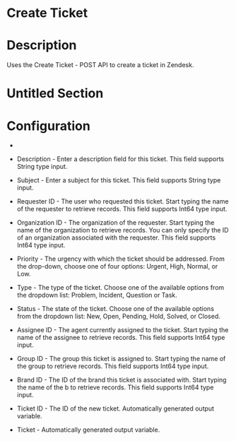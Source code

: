 ﻿# Create Ticket

# Description

Uses the Create Ticket - POST
                API to create a ticket in Zendesk.

# Untitled Section

# Configuration

* 
* Description - Enter a description field for this ticket. This field supports String type input.
* Subject - Enter a subject for this ticket. This field supports String type input.
* Requester ID - The user who requested this ticket. Start typing the name of the requester to retrieve records. This field supports Int64 type input.
* Organization ID - The organization of the requester. Start typing the name of the organization to retrieve records. You can only specify the ID of an organization associated with the requester. This field supports Int64 type input.
* Priority - The urgency with which the ticket should be addressed. From the drop-down, choose one of four options: Urgent, High, Normal, or Low.
* Type - The type of the ticket. Choose one of the available options from the dropdown list: Problem, Incident, Question or Task.







* Status - The state of the ticket. Choose one of the available options from the dropdown list: New, Open, Pending, Hold, Solved, or Closed.
* Assignee ID - The agent currently assigned to the ticket. Start typing the name of the assignee to retrieve records. This field supports Int64 type input.
* Group ID - The group this ticket is assigned to. Start typing the name of the group to retrieve records. This field supports Int64 type input.
* Brand ID - The ID of the brand this ticket is associated with. Start typing the name of the b to retrieve records. This field supports Int64 type input.



* Ticket ID - The ID of the new ticket. Automatically generated output variable.
* Ticket - Automatically generated output variable.
